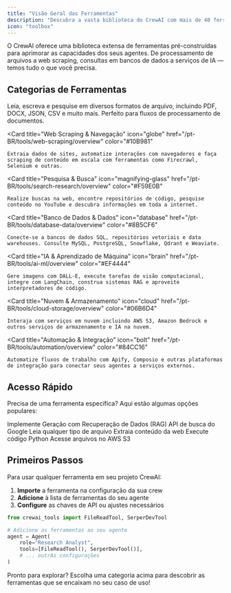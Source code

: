 ```yaml
---
title: "Visão Geral das Ferramentas"
description: "Descubra a vasta biblioteca do CrewAI com mais de 40 ferramentas para potencializar seus agentes de IA"
icon: "toolbox"
---
```


O CrewAI oferece uma biblioteca extensa de ferramentas pré-construídas para aprimorar as capacidades dos seus agentes. De processamento de arquivos a web scraping, consultas em bancos de dados a serviços de IA — temos tudo o que você precisa.

## **Categorias de Ferramentas**

<CardGroup cols={2}>
  <Card
    title="Arquivo & Documento"
    icon="file-check"
    href="/pt-BR/tools/file-document/overview"
    color="#3B82F6"
  >
    Leia, escreva e pesquise em diversos formatos de arquivo, incluindo PDF, DOCX, JSON, CSV e muito mais. Perfeito para fluxos de processamento de documentos.
  </Card>

  <Card
    title="Web Scraping & Navegação"
    icon="globe"
    href="/pt-BR/tools/web-scraping/overview"
    color="#10B981"
  >
    Extraia dados de sites, automatize interações com navegadores e faça scraping de conteúdo em escala com ferramentas como Firecrawl, Selenium e outras.
  </Card>

  <Card
    title="Pesquisa & Busca"
    icon="magnifying-glass"
    href="/pt-BR/tools/search-research/overview"
    color="#F59E0B"
  >
    Realize buscas na web, encontre repositórios de código, pesquise conteúdo no YouTube e descubra informações em toda a internet.
  </Card>

  <Card
    title="Banco de Dados & Dados"
    icon="database"
    href="/pt-BR/tools/database-data/overview"
    color="#8B5CF6"
  >
    Conecte-se a bancos de dados SQL, repositórios vetoriais e data warehouses. Consulte MySQL, PostgreSQL, Snowflake, Qdrant e Weaviate.
  </Card>

  <Card
    title="IA & Aprendizado de Máquina"
    icon="brain"
    href="/pt-BR/tools/ai-ml/overview"
    color="#EF4444"
  >
    Gere imagens com DALL-E, execute tarefas de visão computacional, integre com LangChain, construa sistemas RAG e aproveite interpretadores de código.
  </Card>

  <Card
    title="Nuvem & Armazenamento"
    icon="cloud"
    href="/pt-BR/tools/cloud-storage/overview"
    color="#06B6D4"
  >
    Interaja com serviços em nuvem incluindo AWS S3, Amazon Bedrock e outros serviços de armazenamento e IA na nuvem.
  </Card>

  <Card
    title="Automação & Integração"
    icon="bolt"
    href="/pt-BR/tools/automation/overview"
    color="#84CC16"
  >
    Automatize fluxos de trabalho com Apify, Composio e outras plataformas de integração para conectar seus agentes a serviços externos.
  </Card>
</CardGroup>

## **Acesso Rápido**

Precisa de uma ferramenta específica? Aqui estão algumas opções populares:

<CardGroup cols={3}>
  <Card title="RAG Tool" icon="image" href="/pt-BR/tools/ai-ml/ragtool">
    Implemente Geração com Recuperação de Dados (RAG)
  </Card>
  <Card title="Serper Dev" icon="book-atlas" href="/pt-BR/tools/search-research/serperdevtool">
    API de busca do Google
  </Card>
  <Card title="File Read" icon="file" href="/pt-BR/tools/file-document/filereadtool">
    Leia qualquer tipo de arquivo
  </Card>
  <Card title="Scrape Website" icon="globe" href="/pt-BR/tools/web-scraping/scrapewebsitetool">
    Extraia conteúdo da web
  </Card>
  <Card title="Code Interpreter" icon="code" href="/pt-BR/tools/ai-ml/codeinterpretertool">
    Execute código Python
  </Card>
  <Card title="S3 Reader" icon="cloud" href="/pt-BR/tools/cloud-storage/s3readertool">
    Acesse arquivos no AWS S3
  </Card>
</CardGroup>

## **Primeiros Passos**

Para usar qualquer ferramenta em seu projeto CrewAI:

1. **Importe** a ferramenta na configuração da sua crew
2. **Adicione** à lista de ferramentas do seu agente
3. **Configure** as chaves de API ou ajustes necessários

```python
from crewai_tools import FileReadTool, SerperDevTool

# Adicione as ferramentas ao seu agente
agent = Agent(
    role="Research Analyst",
    tools=[FileReadTool(), SerperDevTool()],
    # ... outrAs configurações
)
```

Pronto para explorar? Escolha uma categoria acima para descobrir as ferramentas que se encaixam no seu caso de uso!
